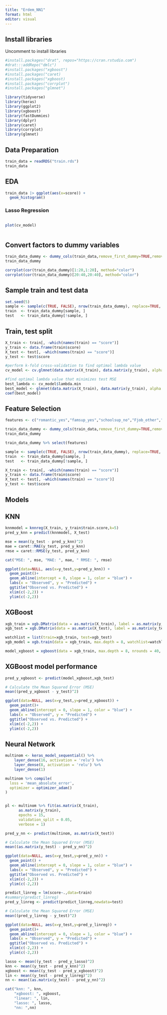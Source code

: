 ```yaml
---
title: "Erdem_NN1"
format: html
editor: visual
---
```


## Install libraries

Uncomment to install libraries

```r
#install.packages("drat", repos="https://cran.rstudio.com")
#drat:::addRepo("dmlc")
#install.packages("xgboost")
#install.packages("caret)
#install.packages("xgboost)
#install.packages("corrplot")
#install.packages("glmnet")
```

```r
library(tidyverse)
library(keras)
library(ggplot2)
library(xgboost)
library(fastDummies)
library(dplyr)
library(caret)
library(corrplot)
library(glmnet)
```

## Data Preparation

```r
train_data = readRDS("train.rds")
train_data
```

## EDA

```r
train_data |> ggplot(aes(x=score)) +
  geom_histogram()
```

### Lasso Regression

```         
```

```r
plot(cv_model) 
```

```r

```

## Convert factors to dummy variables

```r
train_data_dummy <- dummy_cols(train_data,remove_first_dummy=TRUE,remove_selected_columns=TRUE)
train_data_dummy
```

```r
corrplot(cor(train_data_dummy)[1:20,1:20], method="color")
corrplot(cor(train_data_dummy)[20:40,20:40], method="color")
```

## Sample train and test data

```r
set.seed(5)
sample <- sample(c(TRUE, FALSE), nrow(train_data_dummy), replace=TRUE, prob=c(0.8,0.2))
train  <- train_data_dummy[sample, ]
test   <- train_data_dummy[!sample, ]
```

## Train, test split

```r
X_train <- train[, -which(names(train) == "score")]
y_train <- data.frame(train$score)
X_test <- test[, -which(names(train) == "score")]
y_test <- test$score
```

```r
#perform k-fold cross-validation to find optimal lambda value
cv_model <- cv.glmnet(data.matrix(X_train), data.matrix(y_train), alpha = 1)

#find optimal lambda value that minimizes test MSE
best_lambda <- cv_model$lambda.min
best_model <- glmnet(data.matrix(X_train), data.matrix(y_train), alpha = 1, lambda = best_lambda)
coef(best_model)
```

## Feature Selection

```r
features <- c("romantic_yes","famsup_yes","schoolsup_no","Fjob_other","Mjob_other","Mjob_health","sex_M","failures","studytime","health","traveltime","Medu","age")
```

```r
train_data_dummy <- dummy_cols(train_data,remove_first_dummy=TRUE,remove_selected_columns=TRUE)
train_data_dummy

train_data_dummy %>% select(features)

sample <- sample(c(TRUE, FALSE), nrow(train_data_dummy), replace=TRUE, prob=c(0.8,0.2))
train  <- train_data_dummy[sample, ]
test   <- train_data_dummy[!sample, ]
```

```r
X_train <- train[, -which(names(train) == "score")]
y_train <- data.frame(train$score)
X_test <- test[, -which(names(train) == "score")]
y_test <- test$score
```

## Models

## KNN

```r
knnmodel = knnreg(X_train, y_train$train.score,k=5)
pred_y_knn = predict(knnmodel, X_test)

mse = mean((y_test - pred_y_knn)^2)
mae = caret::MAE(y_test, pred_y_knn)
rmse = caret::RMSE(y_test, pred_y_knn)

cat("MSE: ", mse, "MAE: ", mae, " RMSE: ", rmse)
```

```r
ggplot(data=NULL, aes(x=y_test,y=pred_y_knn)) +
  geom_point()+
  geom_abline(intercept = 0, slope = 1, color = "blue") +
  labs(x = "Observed", y = "Predicted") +
  ggtitle("Observed vs. Predicted") +
  xlim(c(-2,2)) +
  ylim(c(-2,2))
```

## XGBoost

```r
xgb_train = xgb.DMatrix(data = as.matrix(X_train), label = as.matrix(y_train))
xgb_test = xgb.DMatrix(data = as.matrix(X_test), label = as.matrix(y_test))

watchlist = list(train=xgb_train, test=xgb_test)
xgb_model = xgb.train(data = xgb_train, max.depth = 8, watchlist=watchlist, nrounds = 100)
```

```r
model_xgboost = xgboost(data = xgb_train, max.depth = 8, nrounds = 40, verbose = 0)
```

## XGBoost model performance

```r
pred_y_xgboost <- predict(model_xgboost,xgb_test)

# Calculate the Mean Squared Error (MSE)
mean((pred_y_xgboost - y_test)^2)
```

```r
ggplot(data=NULL, aes(x=y_test,y=pred_y_xgboost)) +
  geom_point()+
  geom_abline(intercept = 0, slope = 1, color = "blue") +
  labs(x = "Observed", y = "Predicted") +
  ggtitle("Observed vs. Predicted") +
  xlim(c(-2,2)) +
  ylim(c(-2,2))
```

## Neural Network

```r
multinom <- keras_model_sequential() %>%
    layer_dense(16, activation = 'relu') %>%
    layer_dense(8, activation = 'relu') %>%
    layer_dense(1)

multinom %>% compile(
  loss = 'mean_absolute_error',
  optimizer = optimizer_adam()
)

```

```         
```

```r
pl <- multinom %>% fit(as.matrix(X_train), 
      as.matrix(y_train), 
      epochs = 15, 
      validation_split = 0.05,       
      verbose = 1)
```

```r
pred_y_nn <- predict(multinom, as.matrix(X_test))

# Calculate the Mean Squared Error (MSE)
mean((as.matrix(y_test) - pred_y_nn)^2)
```

```r
ggplot(data=NULL, aes(x=y_test,y=pred_y_nn)) +
  geom_point() +
  geom_abline(intercept = 0, slope = 1, color = "blue") +
  labs(x = "Observed", y = "Predicted") +
  ggtitle("Observed vs. Predicted") +
  xlim(c(-2,2)) +
  ylim(c(-2,2))
```

```r
predict_linreg = lm(score~.,data=train)
#summary(predict_linreg)
pred_y_linreg <- predict(predict_linreg,newdata=test)

# Calculate the Mean Squared Error (MSE)
mean((pred_y_linreg - y_test)^2)
```

```r
ggplot(data=NULL, aes(x=y_test,y=pred_y_linreg)) +
  geom_point()+
  geom_abline(intercept = 0, slope = 1, color = "blue") +
  labs(x = "Observed", y = "Predicted") +
  ggtitle("Observed vs. Predicted") +
  xlim(c(-2,2)) +
  ylim(c(-2,2))
```

```r
lasso <- mean((y_test - pred_y_lasso)^2)
knn <- mean((y_test - pred_y_knn)^2)
xgboost <- mean((y_test - pred_y_xgboost)^2)
lin <- mean((y_test - pred_y_linreg)^2)
nn <- mean((as.matrix(y_test) - pred_y_nn)^2)

cat("knn: ", knn, 
    "xgboost: ", xgboost,
    "linear: ", lin,
    "lasso: ", lasso,
    "nn: ",nn)


```
